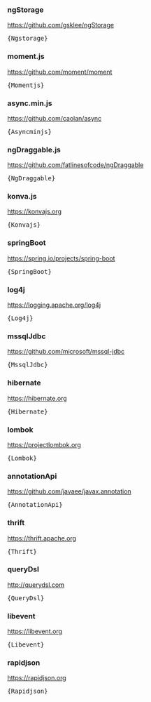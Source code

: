 
### ngStorage

https://github.com/gsklee/ngStorage

<pre className='license'>{Ngstorage}</pre>


### moment.js

https://github.com/moment/moment

<pre className='license'>{Momentjs}</pre>


### async.min.js

https://github.com/caolan/async

<pre className='license'>{Asyncminjs}</pre>


### ngDraggable.js

https://github.com/fatlinesofcode/ngDraggable

<pre className='license'>{NgDraggable}</pre>


### konva.js

https://konvajs.org

<pre className='license'>{Konvajs}</pre>


### springBoot

https://spring.io/projects/spring-boot

<pre className='license'>{SpringBoot}</pre>


### log4j

https://logging.apache.org/log4j

<pre className='license'>{Log4j}</pre>


### mssqlJdbc

https://github.com/microsoft/mssql-jdbc

<pre className='license'>{MssqlJdbc}</pre>


### hibernate

https://hibernate.org

<pre className='license'>{Hibernate}</pre>


### lombok

https://projectlombok.org

<pre className='license'>{Lombok}</pre>


### annotationApi

https://github.com/javaee/javax.annotation

<pre className='license'>{AnnotationApi}</pre>


### thrift

https://thrift.apache.org

<pre className='license'>{Thrift}</pre>


### queryDsl

http://querydsl.com

<pre className='license'>{QueryDsl}</pre>


### libevent

https://libevent.org

<pre className='license'>{Libevent}</pre>


### rapidjson

https://rapidjson.org

<pre className='license'>{Rapidjson}</pre>